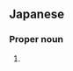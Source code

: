 ==Japanese==
{{ja-kanjitab|江|実|子}}

===Proper noun===
{{ja-pos|proper|えみこ}}
# {{given name|female|lang=ja|sort=えみこ}}